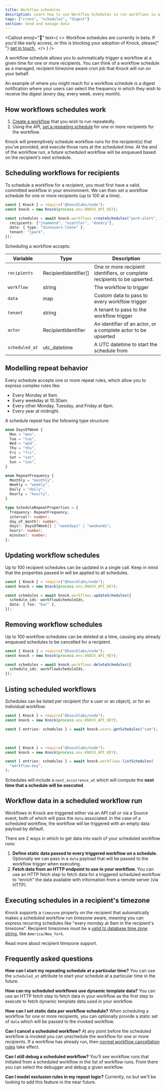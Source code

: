 ```yaml
---
title: Workflow schedules
description: Learn how to use Workflow Schedules to run workflows in a cron-like recurring schedule for one or more of your recipients.
tags: ["crons", "schedules", "digest"]
section: Send and manage data
---
```



<Callout
  emoji="🚧"
  text={
    <>
      Workflow schedules are currently in beta. If you'd like early access, or
      this is blocking your adoption of Knock, please{" "}
      <a href="mailto:support@knock.app?subject=Workflow schedules">
        get in touch
      </a>
      .
    </>
  }
/>

A workflow schedule allows you to automatically trigger a workflow at a given time for one or more recipients. You can think of a workflow schedule as a managed, recipient timezone aware cron job that Knock will run on your behalf.

An example of where you might reach for a workflow schedule is a digest notification where your users can select the frequency in which they wish to receive the digest (every day, every week, every month).

## How workflows schedules work

1. [Create a workflow](/designing-workflows) that you wish to run repeatedly.
2. Using the API, [set a repeating schedule](#scheduling-workflows-for-recipients) for one or more recipients for the workflow.

Knock will preemptively schedule workflow runs for the recipient(s) that you've provided, and execute those runs at the scheduled time. At the end of the workflow run, a future scheduled workflow will be enqueued based on the recipient's next schedule.

## Scheduling workflows for recipients

To schedule a workflow for a recipient, you must first have a valid, committed workflow in your environment. We can then set a workflow schedule for one or more recipients (up to 100 at a time).

```typescript
const { Knock } = require("@knocklabs/node");
const knock = new Knock(process.env.KNOCK_API_KEY);

const schedules = await knock.workflows.createSchedules("park-alert", {
  recipients: ["jhammond", "esattler", "dnedry"],
  data: { type: "dinosuars-loose" },
  tenant: "jpark",
});
```

Scheduling a workflow accepts:

| Variable       | Type                  | Description                                                               |
| -------------- | --------------------- | ------------------------------------------------------------------------- |
| `recipients`   | RecipientIdentifier[] | One or more recipient identifiers, or complete recipients to be upserted. |
| `workflow`     | string                | The workflow to trigger                                                   |
| `data`         | map                   | Custom data to pass to every workflow trigger                             |
| `tenant`       | string                | A tenant to pass to the workflow trigger                                  |
| `actor`        | RecipientIdentifier   | An identifier of an actor, or a complete actor to be upserted             |
| `scheduled_at` | utc_datetime          | A UTC datetime to start the schedule from                                 |

## Modelling repeat behavior

Every schedule accepts one or more repeat rules, which allow you to express complex rules like:

- Every Monday at 9am.
- Every weekday at 10.30am.
- Every other Monday, Tuesday, and Friday at 6pm.
- Every year at midnight.

A schedule repeat has the following type structure:

```typescript
enum DaysOfWeek {
  Mon = "mon",
  Tue = "tue",
  Wed = "wed",
  Thu = "thu",
  Fri = "fri",
  Sat = "sat",
  Sun = "sun",
}

enum RepeatFrequency {
  Monthly = "monthly",
  Weekly = "weekly",
  Daily = "daily",
  Hourly = "hourly",
}

type ScheduleRepeatProperties = {
  frequency: RepeatFrequency;
  interval?: number;
  day_of_month?: number;
  days?: DaysOfWeek[] | "weekdays" | "weekends";
  hours?: number;
  minutes?: number;
};
```

## Updating workflow schedules

Up to 100 recipient schedules can be updated in a single call. Keep in mind that the properties passed in will be applied to all schedules.

```typescript Updating workflow schedules
const { Knock } = require("@knocklabs/node");
const knock = new Knock(process.env.KNOCK_API_KEY);

const schedules = await knock.workflows.updateSchedules({
  schedule_ids: workflowScheduleIds,
  data: { foo: "bar" },
});
```

## Removing workflow schedules

Up to 100 workflow schedules can be deleted at a time, causing any already enqueued schedules to be cancelled for a recipient.

```typescript Removing workflow schedules
const { Knock } = require("@knocklabs/node");
const knock = new Knock(process.env.KNOCK_API_KEY);

const schedules = await knock.workflows.deleteSchedules({
  schedule_ids: workflowScheduleIds,
});
```

## Listing scheduled workflows

Schedules can be listed per recipient (for a user or an object), or for an individual workflow:

```typescript Listing schedules for a user
const { Knock } = require("@knocklabs/node");
const knock = new Knock(process.env.KNOCK_API_KEY);

const { entries: schedules } = await knock.users.getSchedules("sam");
```

<br />

```typescript Listing schedules for a specific workflow
const { Knock } = require("@knocklabs/node");
const knock = new Knock(process.env.KNOCK_API_KEY);

const { entries: schedules } = await knock.workflows.listSchedules(
  "workflow-key",
);
```

Schedules will include a `next_occurrence_at` which will compute the **next time that a schedule will be executed**.

## Workflow data in a scheduled workflow run

Workflows in Knock are triggered either via an API call or via a Source event, both of which will pass the `data` associated. In the case of a scheduled workflow, the workflow will be triggered with an empty data payload by default.

There are 2 ways in which to get data into each of your scheduled workflow runs:

1. **Define static data passed to every triggered workflow on a schedule.** Optionally we can pass in a `data` payload that will be passed to the workflow trigger when executing.
2. **Fetch data from an HTTP endpoint to use in your workflow.** You can use an HTTP fetch step to fetch data for a triggered scheduled workflow to “enrich” the data available with information from a remote server (via HTTP).

## Executing schedules in a recipient's timezone

Knock supports a `timezone` property on the recipient that automatically makes a scheduled workflow run timezone aware, meaning you can express recurring schedules like "every monday at 9am in the recipient's timezone". Recipient timezones must be a [valid tz database time zone string](https://en.wikipedia.org/wiki/List_of_tz_database_time_zones), like `America/New_York`.

Read more about recipient timezone support.

## Frequently asked questions

**How can I start my repeating schedule at a particular time?**
You can use the `scheduled_at` attribute to start your schedule at a particular time in the future.

**How can my scheduled workflows use dynamic template data?**
You can use an HTTP fetch step to fetch data in your workflow as the first step to execute to fetch dynamic template data used in your workflow.

**How can I set static data per workflow schedule?**
When scheduling a workflow for one or more recipients, you can optionally provide a static set of `data` which will be passed to the invoked workflow.

**Can I cancel a scheduled workflow?**
At any point before the scheduled workflow is invoked you can unschedule the workflow for one or more recipients. If a workflow has already run, then [normal workflow cancellation rules](/send-notifications/canceling-workflows) take effect.

**Can I still debug a scheduled workflow?**
You’ll see workflow runs that initiated from a scheduled workflow in the list of workflow runs. From there you can select the debugger and debug a given workflow.

**Can I model exclusion rules in my repeat logic?**
Currently, no but we'll be looking to add this feature in the near future.
